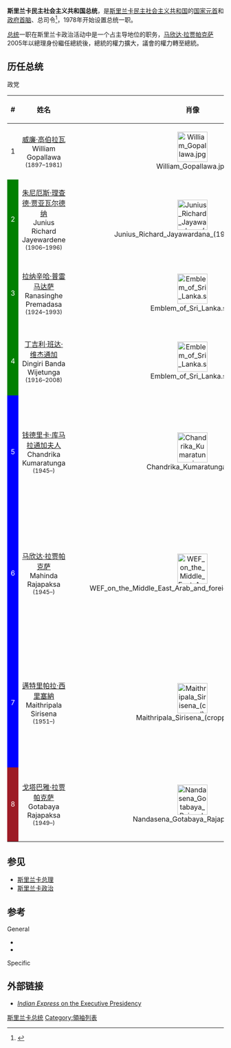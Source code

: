 '''斯里兰卡民主社会主义共和国总统'''，是[[斯里兰卡民主社会主义共和国|斯里兰卡民主社会主义共和国]]的[[国家元首|国家元首]]和[[政府首脑|政府首脑]]、{{le|斯里蘭卡軍隊|Sri Lanka Armed Forces}}总司令<ref>{{Cite web|title=斯里兰卡国家概况|url=http://lk.chineseembassy.org/chn/sllkjk/t909038.htm|accessdate=2019-09-10|date=2016-01-10|publisher=中华人民共和国驻斯里兰卡民主社会主义共和国大使馆|archive-url=https://web.archive.org/web/20200318110323/http://lk.chineseembassy.org/chn/sllkjk/t909038.htm|archive-date=2020-03-18|dead-url=no}}</ref>，1978年开始设置总统一职。

[[总统|总统]]一职在斯里兰卡政治活动中是一个占主导地位的职务，[[马欣达·拉贾帕克萨|马欣达·拉贾帕克萨]]2005年以總理身份繼任總統後，總統的權力擴大，議會的權力轉至總統。

==历任总统==
;政党
{{legend2|Green|[[斯里兰卡统一国民党|统一国民党]]|border=1px solid #AAAAAA}}
{{legend2|blue|[[斯里兰卡自由党|斯里兰卡自由党]]|border=1px solid #AAAAAA}}
{{legend2|#9D1B25|{{en-link|斯里兰卡人民阵线|Sri Lanka Podujana Peramuna}}|border=1px solid #AAAAAA}}
{{legend2|{{Party_meta/color/Independent_(politician)}}|[[无党籍|无党籍]]|border=1px solid #AAAAAA}}

{| class="wikitable"
! width=2%  | #
! width=25% | 姓名
! width=10% | 肖像
! width=10%  | 就任
! width=10%  | 离任
! rowspan="1" colspan="2" width=16%  | 政党
! width=24%  | 备注
|-
! align="center" style="background:{{Party_meta/color/Independent_(politician)}};"| 1
|align="center"|[[威廉·高伯拉瓦|威廉·高伯拉瓦]]<br>William Gopallawa<br><small>(1897–1981)
|align="center"|[[File:William_Gopallawa.jpg|70px]]
|align="center"|1972年5月22日
|align="center"|1978年2月4日
|align="center"|无党籍
|style="background:{{Party_meta/color/Independent_(politician)}};"|
|高伯拉瓦是最后一任[[錫蘭總督|锡兰总督]]和1971年锡兰成为共和国后首任总统，后锡兰又改称斯里兰卡。
|-
!align="center" style="background:green; color:white;"| 2
|align="center"|[[朱尼厄斯·理查德·贾亚瓦尔德纳|朱尼厄斯·理查德·贾亚瓦尔德纳]]<br>Junius Richard Jayewardene<br><small>(1906–1996)
|align="center"|[[File:Junius_Richard_Jayawardana_(1906-1996).jpg|70px]]
|align="center"|1978年2月4日
|align="center"|1989年1月2日
|align="center"|[[斯里兰卡统一国民党|统一国民党]]
|style="background:green;"|
|贾亚瓦德纳在1978年成为执行总统，并设立总统一职。<ref>{{cite web|title=Former Sri Lanka president dies, leaves mixed legacy|url=http://www.cnn.com/WORLD/9611/01/sri.lanka.obit/index.html?iref=newssearch|accessdate=4 October 2008|author=|date=1 November 1996|work=|publisher=CNN}} {{Dead link|date=September 2010|bot=H3llBot}}</ref>
|-
!align="center" style="background:green; color:white;"| 3
|align="center"|[[拉纳辛哈·普雷马达萨|拉纳辛哈·普雷马达萨]]<br>Ranasinghe Premadasa<br><small>(1924–1993)
|align="center"|[[File:Emblem_of_Sri_Lanka.svg|70px]]
|align="center"|1989年1月2日
|align="center"|1993年5月1日
|align="center"|[[斯里兰卡统一国民党|统一国民党]]
|style="background:green;"|
|[[国际劳动节|劳动节]]期间普雷马达萨遭遇[[泰米尔伊拉姆猛虎解放组织|猛虎组织]]自杀炸弹袭击身亡。
|-
!align="center" style="background:green; color:white;"| 4
|align="center"|[[丁吉利·班达·维杰通加|丁吉利·班达·维杰通加]]<br>Dingiri Banda Wijetunga<br><small>(1916–2008)
|align="center"|[[File:Emblem_of_Sri_Lanka.svg|70px]]
|align="center"|1993年5月2日
|align="center"|1994年11月12日
|align="center"|[[斯里兰卡统一国民党|统一国民党]]
|style="background:green;"|
|维杰通加在总统普雷马达萨遇刺身亡后接任总统。
|-
!align="center" style="background:blue; color:white;"| 5
|align="center"|[[钱德里卡·班达拉奈克·库马拉通加|钱德里卡·库马拉通加夫人]]<br>Chandrika Kumaratunga<br><small>(1945–)
|align="center"|[[Image:Chandrika_Kumaratunga.jpg|70px]]
|align="center"|1994年11月12日
|align="center"|2005年11月19日
|align="center"|[[斯里兰卡自由党|斯里兰卡自由党]]<br /><small>([[人民联盟_(马来西亚)|人民联盟]])</small>
|style="background:blue;"|
|库马拉通加夫人成为第一位非[[斯里兰卡统一国民党|统一国民党]]总统。她也遇到猛虎组织炸弹袭击，一只眼睛失明。 
|-
!align="center" style="background:blue; color:white;"| 6
|align="center"|[[马欣达·拉贾帕克萨|马欣达·拉贾帕克萨]]<br>Mahinda Rajapaksa<br><small>(1945–)
|align="center"|[[Image:WEF_on_the_Middle_East_Arab_and_foreign_Ministers_Crop.jpg|70px]]
|align="center"|2005年11月19日
|align="center"|2015年1月9日
|align="center"|[[斯里兰卡自由党|斯里兰卡自由党]]<br /><small>([[统一人民自由联盟|统一人民自由联盟]])</small>
|style="background:blue;"|
|拉贾帕克萨结束长达25年的[[斯里兰卡内战|斯里兰卡内战]]，猛虎组织逐渐被打击消亡。<ref>Sri Lankan Civil War#16 May: President declares victory</ref>
|-
!align="center" style="background:blue; color:white;"| 7
|align="center"|[[邁特里帕拉·西里塞納|邁特里帕拉·西里塞納]]<br>Maithripala Sirisena<br><small>(1951–)
|align="center"|[[Image:Maithripala_Sirisena_(cropped).jpg|70px]]
|align="center"|2015年1月9日
|align="center"|2019年11月18日
|align="center"|[[斯里兰卡自由党|斯里兰卡自由党]]<br /><small>（[[统一人民自由联盟|统一人民自由联盟]]）</small>
|style="background:blue;"|
|首位曾为[[斯里兰卡共产党|共产党]]党籍的斯里兰卡总统，代表[[斯里兰卡自由党|斯里兰卡自由党]]当选总统。
|-
!align="center" style="background:#9D1B25; color:white;"| 8
|align="center"|[[戈塔巴雅·拉贾帕克萨|戈塔巴雅·拉贾帕克萨]]<br>Gotabaya Rajapaksa<br><small>(1949–)
|align="center"|[[File:Nandasena_Gotabaya_Rajapaksa.jpg|70px]]
|align="center"|2019年11月18日
|align="center"|现任
|align="center"|{{en-link|斯里兰卡人民阵线|Sri Lanka Podujana Peramuna}}<br /><small>([[斯里兰卡人民自由联盟|斯里兰卡人民自由联盟]])</small>
|style="background:#9D1B25;"|
|在任期間爆發自獨立以來最嚴重的[[2022年斯里蘭卡經濟危機|經濟危機]]。
|}

==参见==
* [[斯里兰卡总理|斯里兰卡总理]]
* [[斯里兰卡政治|斯里兰卡政治]]

==参考==
;General
{{refbegin}}
* {{cite web|url=http://www.president.gov.lk/|title=Official Website of the President of Sri Lanka.|accessdate=15 September 2009|archive-date=2011-07-25|archive-url=https://web.archive.org/web/20110725214707/http://www.president.gov.lk/|dead-url=no}}
* {{cite web|url=http://www.parliament.lk/handbook_of_parliament/heads_of_state.jsp|title=Handbook of the Parliament – Heads of State|first=The Parliament of Sri Lanka.|language=en|accessdate=15 September 2009|deadurl=yes|archiveurl=https://web.archive.org/web/20090514040202/http://www.parliament.lk/handbook_of_parliament/heads_of_state.jsp|archivedate=2009年5月14日}}
{{refend}}

;Specific
{{reflist}}

==外部链接==
* [http://www.indianexpress.com/ie/daily/19991216/iin16015.html ''Indian Express'' on the Executive Presidency]
{{斯里兰卡总统}}
{{亞洲國家元首與政府首腦}}
{{Authority control}}

[[Category:斯里兰卡总统|]]
[[Category:領袖列表|Category:領袖列表]]